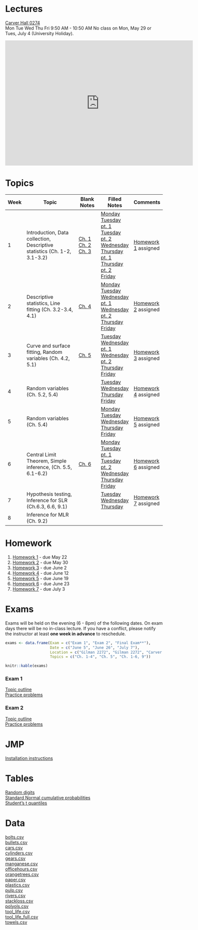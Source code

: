 <br/>

# Lectures

[Carver Hall 0274](http://www.fpm.iastate.edu/roomscheduling/room.asp?room_id=51)  
Mon Tue Wed Thu Fri 9:50 AM - 10:50 AM
No class on Mon, May 29 or Tues, July 4 (University Holiday).   

<iframe src="https://calendar.google.com/calendar/embed?src=iastate.edu_car6h4lm1hgecaiejjuehb3r1c%40group.calendar.google.com&amp;mode=WEEK&amp;height=600&amp;wkst=1&amp;bgcolor=%23FFFFFF&amp;ctz=America%2FChicago" style="border-width:0" width="600" height="400" frameborder="0" scrolling="no"></iframe>

# Topics

Week | Topic | Blank Notes | Filled Notes | Comments
--- | ---------------------- | -------- | -------- | -------- 
1  | Introduction, Data collection, Descriptive statistics (Ch. 1-2, 3.1-3.2) | [Ch. 1](notes/blank/01_introduction.pdf) <br/> [Ch. 2](notes/blank/02_collection.pdf) <br/> [Ch. 3](notes/blank/03_descriptive.pdf) | [Monday](notes/filled/05_15_2017_01.pdf) [Tuesday pt. 1](notes/filled/05_16_2017_01.pdf) <br/> [Tuesday pt. 2](notes/filled/05_16_2017_02.pdf) [Wednesday](notes/filled/05_17_2017_01.pdf) <br/> [Thursday pt. 1](notes/filled/05_18_2017_01.pdf) <br/> [Thursday pt. 2](notes/filled/05_18_2017_02.pdf) <br/> [Friday](notes/filled/05_19_2017_01.pdf) | [Homework 1](homework/01.pdf) assigned
2  | Descriptive statistics, Line fitting (Ch. 3.2-3.4, 4.1) | [Ch. 4](notes/blank/04_relationships.pdf) <br/> | [Monday](notes/filled/05_22_2017_01.pdf) <br/> [Tuesday](notes/filled/05_23_2017_01.pdf) <br/> [Wednesday pt. 1](notes/filled/05_24_2017_01.pdf) <br/> [Wednesday pt. 2](notes/filled/05_24_2017_02.pdf) <br/> [Thursday](notes/filled/05_25_2017_01.pdf) <br/> [Friday](notes/filled/05_26_2017_01.pdf)| [Homework 2](homework/02.pdf) assigned
3  | Curve and surface fitting, Random variables (Ch. 4.2, 5.1) | [Ch. 5](notes/blank/05_probability.pdf) <br/> | [Tuesday](notes/filled/05_30_2017_01.pdf) <br/> [Wednesday pt. 1](notes/filled/05_31_2017_01.pdf) <br/> [Wednesday pt. 2](notes/filled/05_31_2017_02.pdf) <br/> [Thursday](notes/filled/06_01_2017_01.pdf) <br/> [Friday](notes/filled/06_02_2017_01.pdf) <br/>| [Homework 3](homework/03.pdf) assigned
4  | Random variables (Ch. 5.2, 5.4) |  | [Tuesday](notes/filled/06_06_2017_01.pdf) <br/> [Wednesday](notes/filled/06_07_2017_01.pdf) <br/> [Thursday](notes/filled/06_08_2017_01.pdf) <br/> [Friday](notes/filled/06_09_2017_01.pdf) <br/> | [Homework 4](homework/04.pdf) assigned
5  | Random variables (Ch. 5.4) |  | [Monday](notes/filled/06_12_2017_01.pdf) <br/> [Tuesday](notes/filled/06_13_2017_01.pdf) <br/> [Wednesday](notes/filled/06_14_2017_01.pdf) <br/> [Thursday](notes/filled/06_15_2017_01.pdf) <br/> [Friday](notes/filled/06_16_2017_01.pdf) <br/>| [Homework 5](homework/05.pdf) assigned
6  | Central Limit Theorem, Simple inference, (Ch. 5.5, 6.1-6.2) | [Ch. 6](notes/blank/06_inference.pdf) <br/> | [Monday](notes/filled/06_19_2017_01.pdf) <br/> [Tuesday pt. 1](notes/filled/06_20_2017_01.pdf) <br/> [Tuesday pt. 2](notes/filled/06_20_2017_02.pdf) <br/> [Wednesday](notes/filled/06_21_2017_01.pdf) <br/>  [Thursday](notes/filled/06_22_2017_01.pdf) <br/> [Friday](notes/filled/06_23_2017_01.pdf) <br/> | [Homework 6](homework/06.pdf) assigned
7  | Hypothesis testing, Inference for SLR (Ch.6.3, 6.6, 9.1) |  | [Tuesday](notes/filled/06_27_2017_01.pdf) <br/> [Wednesday](notes/filled/06_28_2017_01.pdf) <br/> [Thursday](notes/filled/06_29_2017_01.pdf) <br/> | [Homework 7](homework/07.pdf) assigned
8  | Inference for MLR (Ch. 9.2) |  |  | 

# Homework

1. [Homework 1](homework/01.pdf) - due May 22
2. [Homework 2](homework/02.pdf) - due May 30
3. [Homework 3](homework/03.pdf) - due June 2
4. [Homework 4](homework/04.pdf) - due June 12
5. [Homework 5](homework/05.pdf) - due June 19
6. [Homework 6](homework/06.pdf) - due June 23
7. [Homework 7](homework/07.pdf) - due July 3 
<!--
8. [Homework 8](homework/08.pdf) - due July 7 
-->

# Exams

Exams will be held on the evening (6 - 8pm) of the following dates. On exam days there will be no in-class lecture. If you have a conflict, please notify the instructor at least **one week in advance** to reschedule.

```r
exams <- data.frame(Exam = c("Exam 1", "Exam 2", "Final Exam**"),
                    Date = c("June 5", "June 26", "July 7"),
                    Location = c("Gilman 2272", "Gilman 2272", "Carver 0274"),
                    Topics = c("Ch. 1-4", "Ch. 5", "Ch. 1-6, 9"))

knitr::kable(exams)
```


### Exam 1

[Topic outline](exams/practice/exam_1_topics.pdf)  
[Practice problems](exams/practice/exam_1_practice.pdf)


### Exam 2

[Topic outline](exams/practice/exam_2_topics.pdf)  
[Practice problems](exams/practice/exam_2_practice.pdf)

<!--
### Final Exam

[Topic outline](exams/practice/exam_3_topics.pdf)  
[Practice exam](exams/practice/exam_3_practice.pdf)
-->

# JMP

[Installation instructions](admin/jmp_install.pdf)

# Tables

[Random digits](tables/random-digits.pdf)  
[Standard Normal cumulative probabilities](tables/standard-normal.pdf)  
[Student's t quantiles](tables/t.pdf)


# Data
[bolts.csv](data/bolts.csv)  
[bullets.csv](data/bullets.csv)    
[cars.csv](data/cars.csv)   
[cylinders.csv](data/cylinders.csv)    
[gears.csv](data/gears.csv)  
[manganese.csv](data/manganese.csv)  
[officehours.csv](data/officehours.csv)  
[orangetrees.csv](data/orangetrees.csv)   
[paper.csv](data/paper.csv)  
[plastics.csv](data/plastics.csv)  
[pulp.csv](data/pulp.csv)  
[rivers.csv](data/rivers.csv)  
[stackloss.csv](data/stackloss.csv)  
[polyols.csv](data/polyols.csv)  
[tool_life.csv](data/tool_life.csv)  
[tool_life_full.csv](data/tool_life_full.csv)  
[towels.csv](data/towels.csv)

